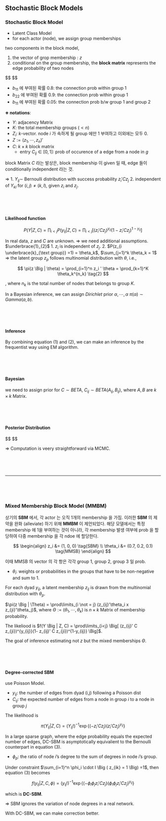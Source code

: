 
## Stochastic Block Models

### Stochastic Block Model

- Latent Class Model
- for each actor (node), we assign group memberships

two components in the block model,

1. the vector of grop membership : $z$
2. conditional on the group membership, the **block matrix** represents the edge probability of two nodes


$$
\begin{align}
&
\begin{bmatrix}
0.8 & 0.05 & 0.02 \\
0.05 & 0.9 & 0.03 \\
0.02 & 0.03 & 0.7
\end{bmatrix}

&&
\begin{bmatrix}
b_{11} & b_{12} & b_{13} \\
b_{21} & b_{22} & b_{23}  \\
b_{31} & b_{32} & b_{32} 
\end{bmatrix}

\end{align}
$$

- $b_{11}$ 에 부여된 확률 0.8: the connection prob within group 1
- $b_{22}$ 에 부여된 확률 0.9: the connection prob within group 1
- $b_{11}$ 에 부여된 확률 0.05: the connection prob b/w group 1 and group 2



**※ notations**:

- $Y$: adjacency Matrix
- $K$: the total membership groups ($<n$)
- $Z_i$: $k$-vector. node $i$ 가 속하게 될 group 에만 $1$ 부여하고 이외에는 모두 $0$.
- $Z := (z_1 , \cdots, z_n)'$
- $C$: $k \times k$ block matrix
  - entry $C_{ij} \in [0,1]$: prob of occurence of a edge from a node in $g$
  
  
block Matrix $C$ 라는 발상은, block membership 이 given 일 때, edge 들이 conditionally independent 라는 것.


$\Rightarrow$ 	1. $Y_{ij} \sim$ Bernoulli distribution with success probability $z_i ' C z_j$
				2. independent of $Y_{kl}$ for $(i,j) \not = (k,l)$, given $z_i$ and $z_j$.








<br>
<br>
<br>






#### Likelihood function

$$
P (Y \Big | Z, C) = \prod_{i<j} P (y_{ij} \Big | Z, C)
= \prod_{i<j}
\Bigg [  \Big (z_i ' Cz_j \Big )^{y_{ij}}
 \Big (1-z_i ' Cz_j \Big )^{1-y_{ij}}
 \Bigg ] \tag{1}
$$



In real data, $z$ and $C$ are unknown. $\Rightarrow$ we need additional assumptions.
$\underbrace{1}_{2}$
1. $z_i$ is independent of $z_j$.
2. $P(z_{i \underbrace{k}_{\text group}} =1) = \theta_k$, $\sum_{j=1}^k \theta_k = 1$  $\Rightarrow$ the latent group $z_p$ follows multinomial distribution with $\theta$, i.e.,

$$
\pi(z \Big | \theta) = \prod_{i=1}^n z_i ' \theta = \prod_{k=1}^K \theta_k^{n_k} \tag{2}
$$

, where $n_k$ is the total number of nodes that belongs to group $K$.


In a Bayesian inference, we can assign $Dirichlet$ prior $\alpha, \cdots, \alpha$ $\pi(\alpha) \sim Gamma (a,b)$.





<br>
<br>
<br>





#### Inference

By combining equation (1) and (2), we can make an inference by the frequentist way using EM algorithm.





<br>
<br>
<br>





#### Bayesian

we need to assign prior for $C \sim BETA$, $C_{ij} \sim BETA(A_{ij}, B_{ij})$, where $A, B$ are $k \times k$ Matrix.





<br>
<br>
<br>






#### Posterior Distribution 

$$
\begin{alignat}{2}



\pi(Z , \theta, C , \alpha  \Big | Y) 

 & \propto f(Y \Big | Z , \theta, C , \alpha) 
 && \cdot \pi(Z , \theta, C , \alpha)

\\

& = f(Y \Big | Z , \theta, C , \alpha)
 && \cdot \pi(Z \Big | \theta, C , \alpha)
 && \cdot \pi(\theta \Big | C , \alpha)
 && \cdot \pi(C, \alpha)


\\

& = f(Y \Big | Z , C)
 && \cdot \pi(Z \Big | \theta)
 && \cdot \pi(\theta \Big | \alpha)
 && \cdot \pi(C)
 \cdot \pi(\alpha)

\\
& \propto \prod_{i<j} \Big[ (z_i' C z_j)^{y_{ij}}(1- z_i' C z_j)^{1-y_{ij}} \Big]
 && \cdot \prod_{k=1}^K \theta_k^{n_k} 
\Bigg[\Gamma(k \alpha) \Big \{ \sum^k_{i=} \theta_k = 1 \prod_{i=1}^k \frac{\theta_z^{\alpha-1}}{\Gamma(\alpha)}\Big \} \Bigg]
 && \cdot\prod^k_{i<j} \Big[ C_{ij}^{A_{ij}-1} (1-C_{ij})^{B_{ij}-1} \Big]
 && \cdot \alpha^{a-1} e^{-b \alpha}

\end{alignat}
$$

$\Rightarrow$ Computation is veery straightforward via MCMC.







<br>
<br>
<br>




----





<br>
<br>
<br>







### Mixed Membership Block Model (MMBM)

상기의 **SBM** 에서, 각 actor 는 오직 1개의 membership 을 가짐. 이러한 **SBM** 의 제약을 완화 (alleviate) 하기 위해 **MMBM** 이 제언되었다. 해당 모델에서는 특정 membership 에 1을 부여하는 것이 아니라, 각 membership 발생 여부에 prob 을 할당하여 다중 membership 을 각 ndoe 에 할당한다.

$$
\begin{align}
z_i &= (1, 0, 0) \tag{SBM}
\\
\theta_i &= (0.7, 0.2, 0.1) \tag{MMSB}
\end{align}
$$

이때 MMSB 의 vector 의 각 항은 각각 group 1, group 2, group 3 일 prob.

- $\theta_i$: weights or probabilities in the groups that have to be non-negative and sum to 1.

For each dyad $y_{ij}$, a latent membership $z_{ij}$ is drawn from the multinomial distribution with $\theta_p$.

$\pi(z \Big | \Theta) = \prod\limits_{i \not = j} (z_{ij}'\theta_i x z_{ji}'\theta_j)$, where $\Theta := (\theta_1 , \cdots, \theta_k)$ is $n \times k$ Matrix of membership probability.

The likeliood is $f(Y \Big | Z, C) = \prod\limits_{i<j} \Big[ (z_{ij}' C z_{ji})^{y_{ij}}(1- z_{ij}' C z_{ji})^{1-y_{ij}} \Big]$.

The goal of inference estimating not $z$ but the mixed memberships $\Theta$.




<br>
<br>
<br>




#### Degree-corrected SBM

use Poisson Model.

- $y_{ij}$: the number of edges from dyad (i,j) following a Poisson dist
- $C_{ij}$: the expected number of edges from a node in group $i$ to a node in group $j$

The likelihood is 

$$
\pi(Y_{ij} \Big | Z, C) = (Y_{ij}!)^{-1} \exp \Big \{ (-z_i ' C z_j ) (z_i ' C z_j )^{y_{ij}}  \Big \} \tag{3}
$$

In a large sparse graph, where the edge probability equals the expected number of edges, DC-SBM is asymptotically equivalient to the Bernoulli counterpart in equation (3). 


- $\phi_p$: the ratio of node $i$'s degree to the sum of degrees in node $i$'s group.

Under constraint $\sum_{i=1}^n \phi_i \cdot I \Big ( z_{ik} = 1 \Big) =1$, then equation (3) becomes


$$
f(y_{ij} \Big | Z, C, \phi) = (y_{ij}!)^{-1} \exp \Big \{ (- \phi_i \phi_j z_i ' C z_j ) (\phi_i \phi_j z_i ' C z_j )^{y_{ij}}  \Big \}
$$

which is **DC-SBM**.

$\Rightarrow$ SBM ignores the variation of node degrees in a real network. 

With DC-SBM, we can make correction better.









































